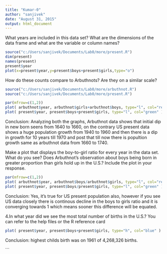 ```yaml
---
title: "Kumar-0"
author: "sanjivek"
date: "August 31, 2015"
output: html_document
---
```



What years are included in this data set? What are the dimensions of the data frame and what are the variable or column names?

```r
source("c:/Users/sanjivek/Documents/Lab0/more/present.R")
dim(present)
names(present)
present$year
plot(x=present$year,y=present$boys+present$girls,type="o")
```



How do these counts compare to Arbuthnots? Are they on a similar scale?

```r
source("c:/Users/sanjivek/Documents/Lab0/more/arbuthnot.R")
source("c:/Users/sanjivek/Documents/Lab0/more/present.R")

par(mfrow=c(1,2))
plot( arbuthnot$year, arbuthnot$girls+arbuthnot$boys, type="l", col="red" )
plot( present$year, present$boys+present$girls, type="l", col="green" )

```


Conclusion: Analyzing both the graphs, Arbuthnot data shows that initial dip in new born seens from 1640 to 1660, on the contrary US present data shows a huge population growth from 1940 to 1960 and then there is a dip in growth for 10 years till 1970 and post that till now there is popultion growth same as arbuthnot data from 1660 to 1740.


Make a plot that displays the boy-to-girl ratio for every year in the data set. What do you see? Does Arbuthnot’s observation about boys being born in greater proportion than girls hold up in the U.S.? Include the plot in your response.

```r

par(mfrow=c(1,2))
plot( arbuthnot$year, arbuthnot$boys/arbuthnot$girls, type="l", col="red" )
plot( present$year, present$boys/present$girls, type="l", col="green" )

```


Conclusion: Yes, it's true for US present population also, however if you see US data closely there is continous decline in the boys to girls ratio and it is converging towards 1 which means sooner this difference will be equated.


4.In what year did we see the most total number of births in the U.S.? You can refer to the help files or the R reference card 
```r

plot( present$year, present$boys+present$girls, type="h", col="blue" )

```

Conclusion: highest childs birth was on 1961 of 4,268,326 births.

```